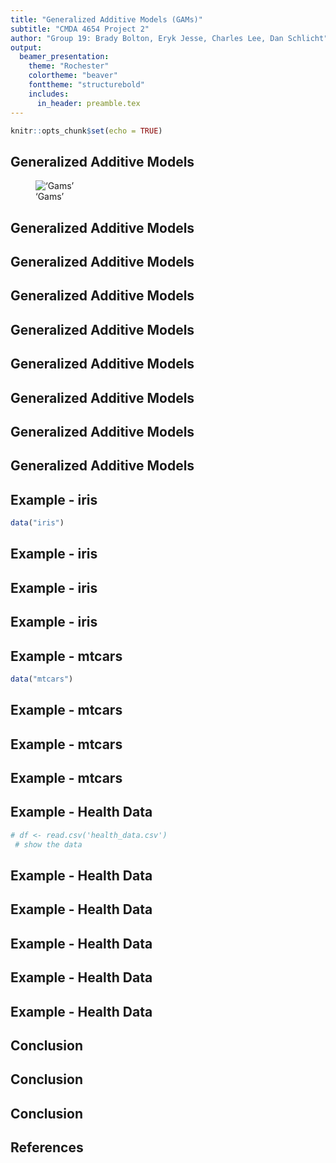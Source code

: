 ```yaml
---
title: "Generalized Additive Models (GAMs)"
subtitle: "CMDA 4654 Project 2"
author: "Group 19: Brady Bolton, Eryk Jesse, Charles Lee, Dan Schlicht"
output: 
  beamer_presentation:
    theme: "Rochester"
    colortheme: "beaver"
    fonttheme: "structurebold"
    includes:
      in_header: preamble.tex
---
```


```r
knitr::opts_chunk$set(echo = TRUE)
```

## Generalized Additive Models <!-- 1 -->
<!--
Stuff to include:
  - Background/history (1 slide)
  - Math derivation
  - When to use
  - Why to use (advantages/disadvantages over other models, etc)
-->
!['Gams'](tweet.png)

## Generalized Additive Models <!-- 2 -->
## Generalized Additive Models <!-- 3 -->
## Generalized Additive Models <!-- 4 -->
## Generalized Additive Models <!-- 5 -->
## Generalized Additive Models <!-- 6 -->
## Generalized Additive Models <!-- 7 -->
## Generalized Additive Models <!-- 8 -->
## Generalized Additive Models <!-- 9 -->

## Example - iris <!-- 10 -->
```r
data("iris")
```
## Example - iris <!-- 11 -->
## Example - iris <!-- 12 -->
## Example - iris <!-- 13 -->

## Example - mtcars <!-- 14 -->
```r
data("mtcars")
```
## Example - mtcars <!-- 15 -->
## Example - mtcars <!-- 16 -->
## Example - mtcars <!-- 17 -->

## Example - Health Data <!-- 18 -->
```r
# df <- read.csv('health_data.csv')
 # show the data
```
## Example - Health Data <!-- 19 -->
## Example - Health Data <!-- 20 -->
## Example - Health Data <!-- 21 -->
## Example - Health Data <!-- 22 -->
## Example - Health Data <!-- 23 -->

## Conclusion <!-- 24 -->
<!-- 
Stuff to Include:
  - Furthur reading
  - Summary of useful libraries
-->
## Conclusion <!-- 25 -->
## Conclusion <!-- 26 -->

## References <!-- 27 -->
